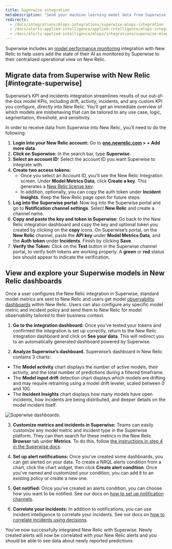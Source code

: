 ```yaml
---
title: Superwise integration
metaDescription: "Send your machine learning model data from Superwise to New Relic to understand your model's performance."
redirects:
  - /docs/integrations/mlops-integrations/superwise-mlops-integration
  - /docs/alerts-applied-intelligence/applied-intelligence/mlops-integrations/superwise-mlops-integration
  - /docs/alerts-applied-intelligence/mlops/integrations/superwise-mlops-integration
---
```



Superwise includes an [model performance monitoring](/docs/alerts-applied-intelligence/mlops/get-started/intro-mlops/) integration with New Relic to help users add the state of their AI as monitored by Superwise to their centralized operational view on New Relic.

## Migrate data from Superwise with New Relic [#integrate-superwise]

Superwise’s KPI and incidents integration streamlines results of our out-of-the-box model KPIs, including drift, activity, incidents, and any custom KPI you configure, directly into New Relic. You’ll get an immediate overview of which models are misbehaving that can be tailored to any use case, logic, segmentation, threshold, and sensitivity.

In order to receive data from Superwise into New Relic, you’ll need to do the following:

1. **Login into your New Relic account:** Go to **[one.newrelic.com](https://one.newrelic.com/all-capabilities) > + Add more data**.
2. **Click on Superwise:** In the search bar, type **Superwise**.
3. **Select an account ID:** Select the account ID you want Superwise to integrate with.
4. **Create two access tokens:**
    * Once you select an Account ID, you'll see the New Relic Integration screen. Under **Model Metrics Data**, click **Create a key**. This generates a [New Relic license key](/docs/apis/intro-apis/new-relic-api-keys/#ingest-license-key).
    * In addition, optionally, you can copy the auth token under **Incident Insights**. Keep the New Relic page open for future steps.
5. **Log into the Superwise portal:** Now log into the Superwise portal and go to **Notification channel settings**. Select **New Relic** and create a channel name.
6. **Copy and paste the key and token in Superwise:** Go back to the New Relic integration dashboard and copy the key and optional token you created by clicking on the **copy** icons. On Superwise’s portal, on the **New Relic** channel, paste the **API key** under **Model Metrics Data**, and the **Auth token** under **Incidents**. Finish by clicking **Save**.
7. **Verify the Token:** Click on the **Test** button in the Superwise channel portal, to verify both tokens are working properly. A **green** or **red** status box should appear to indicate the verification.

<InstallFeedback />

## View and explore your Superwise models in New Relic dashboards

Once a user configures the New Relic integration in Superwise, standard model metrics are sent to New Relic and users get model [observability dashboards](/docs/query-your-data/explore-query-data/dashboards/introduction-dashboards/) within New Relic. Users can also configure any specific model metric and incident policy and send them to  New Relic for model observability tailored to their business context.

1. **Go to the integration dashboard:** Once you’ve tested your tokens and confirmed the integration is set up correctly, return to the New Relic integration dashboard and click on **See your data**. This will redirect you to an automatically generated dashboard powered by Superwise.

2. **Analyze Superwise’s dashboard.** Superwise’s dashboard in New Relic contains 3 charts:

* The **Model activity** chart displays the number of active models, their activity, and the total number of predictions during a filtered timeframe.
* The **Model input drift** detection chart displays which models are drifting and may require retraining using a model drift leveler, scaled between 0 and 100.
* The **Incident Insights** chart displays how many models have open incidents, how incidents are being distributed, and deeper details on the model incident itself.

<img
  title="Superwise's dashboards"
  alt="Superwise dashboards."
  src={modelperformancemonitoringSuperwiseDashboard}
/>

3. **Customize metrics and incidents in Superwise:** Teams can easily customize any model metric and incident type in the Superwise platform. They can then search for these metrics in the New Relic **Browser** tab under **Metrics**. To do this, follow [the instructions in step 4 in the Superwise docs](https://docs.superwise.ai/docs/new-relic#4-customize-metrics-and-incidents-you-would-like-to-send).

4. **Set up alert notifications:** Once you've created some dashboards, you can get alerted on your data. To create a NRQL alerts condition from a chart, click the chart widget, then click **Create alert condition**. Once you've named and customized your condition, you can add it to an existing policy or create a new one.

5. **Get notified:** Once you've created an alerts condition, you can choose how you want to be notified. See our docs on [how to set up notification channels](/docs/alerts-applied-intelligence/new-relic-alerts/alert-notifications/notification-channels-control-where-send-alerts/).

6. **Correlate your incidents:** In addition to notifications, you can use incident intelligence to correlate your incidents. See our docs on [how to correlate incidents using decisions](/docs/alerts-applied-intelligence/applied-intelligence/incident-intelligence/change-applied-intelligence-correlation-logic-decisions/).

You’ve now successfully integrated New Relic with Superwise. Newly created alerts will now be correlated with your New Relic alerts and you should be able to see data about newly reported predictions.
